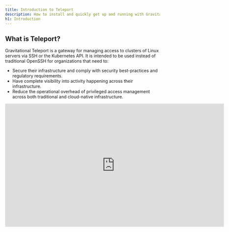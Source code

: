 ```yaml
---
title: Introduction to Teleport
description: How to install and quickly get up and running with Gravitational Teleport to set up SSH and Kubernetes access to cloud environments.
h1: Introduction
---
```


## What is Teleport?

Gravitational Teleport is a gateway for managing access to clusters of Linux
servers via SSH or the Kubernetes API. It is intended to be used instead of
traditional OpenSSH for organizations that need to:

- Secure their infrastructure and comply with security best-practices and
  regulatory requirements.
- Have complete visibility into activity happening across their infrastructure.
- Reduce the operational overhead of privileged access management across both
  traditional and cloud-native infrastructure.

<Tabs>
  <TabItem label="Teleport Demo">
    <iframe
      width="712"
      height="400"
      src="https://www.youtube-nocookie.com/embed/DUlTAlEJr5w?rel=0&modestbranding=1"
      frameBorder="0"
      allow="accelerometer; autoplay; encrypted-media; gyroscope; picture-in-picture"
      allowFullScreen
    />
  </TabItem>

  <TabItem label="Teleport Explainer Video">
    <iframe
      width="712"
      height="400"
      src="https://www.youtube.com/embed/GvAD5aNcdBA?rel=0&modestbranding=1&widget_referrer=gravitational.com/teleport/docs"
      frameBorder="0"
      allow="accelerometer; autoplay; encrypted-media; gyroscope; picture-in-picture"
      allowFullScreen
    />
  </TabItem>
</Tabs>

Teleport aims to be a cloud-native SSH solution, i.e. it makes it natural to think of
environments, not servers. Below is a list of the most popular Teleport features:

- Single SSH/Kubernetes access gateway for an entire organization.
- SSH certificate based authentication instead of static keys.
- Avoid key distribution and [trust on first use](https://en.wikipedia.org/wiki/Trust_on_first_use) issues by using auto-expiring keys signed by a cluster certificate authority (CA).
- Enforce 2nd factor authentication.
- Connect to clusters located behind firewalls without direct Internet access via SSH bastions.
- Collaboratively troubleshoot issues through [session sharing](user-manual.mdx#sharing-sessions).
- Discover online servers and Docker containers within a cluster with [dynamic node labels](admin-guide.mdx#labeling-nodes).
- A single tool ("pane of glass") to manage RBAC for both SSH and Kubernetes.
- Audit log with session recording/replay.
- Kubernetes audit log, including the recording of interactive commands executed via `kubectl`.
- Ability to run in "agentless" mode, i.e. most Teleport features are
  available on clusters with pre-existing SSH daemons, usually `sshd`. See our [OpenSSH Guide](openssh-teleport.mdx)

Teleport is available through the free, open source edition ("Teleport Community Edition")
or a commercial edition ("Teleport Enterprise Edition").

## Operating System Support

Teleport is officially supported on the platforms listed below. It is worth noting
that the open source community has been successful in building and running Teleport on
UNIX variants other than Linux \[2].

| Operating System | Teleport Client | Teleport Server |
| - | - | - |
| Linux v2.6+ | yes | yes |
| MacOS v10.12+ | yes | yes |
| Windows \[1] | yes \[1] | no |

\[1] *Teleport server does not run on Windows yet, but `tsh` (the Teleport client)
can be used on Windows to execute `tsh login` to retrieve a user's SSH
certificate and use it with `ssh`, the OpenSSH client, running on a Windows
client machine.*

\[2] *Teleport is written in Go and it is theoretically possible to build it on
any OS supported by the [Golang toolchain](https://github.com/golang/go/wiki/MinimumRequirements)*.

## Teleport Community

The Community Edition is [on Github](https://github.com/gravitational/teleport)
if you want to dive into the
code. This documentation is also available in [the Github
repository](https://github.com/gravitational/teleport/tree/master/docs), so feel
free to create an issue or pull request if you have comments.

- [Quickstart Guide](quickstart.mdx) - A quick tutorial to show off the basic
  capabilities of Teleport. A good place to start if you want to jump right in.
- [Teleport Architecture](architecture/overview.mdx) - This section covers the underlying
  design principles of Teleport and provides a detailed description of Teleport's
  architecture. A good place to learn about Teleport's design and how it works.
- [User Manual](user-manual.mdx) - This manual expands on the Quickstart and
  provides end users with all they need to know about how to use Teleport.
- [Admin Manual](admin-guide.mdx) - This manual covers installation and
  configuration of Teleport and the ongoing management of Teleport.
- [FAQ](faq.mdx) - Common questions about Teleport.

## Teleport Enterprise

Teleport Enterprise is built around the open-source core in Teleport Community,
with the added benefits of role-based access control (RBAC) and easy
integration with identity managers for single sign-on (SSO). Because the
majority of documentation between the Community and Enterprise Editions overlap,
we have separated out the documentation that is specific to Teleport Enterprise.

- [Teleport Enterprise Introduction](enterprise/introduction.mdx) - Overview of the additional capabilities of Teleport Enterprise.
- [Teleport Enterprise Quick Start](enterprise/quickstart-enterprise.mdx) - A quick tutorial to show off the basic capabilities of Teleport Enterprise.
  A good place to start if you want to jump right in.
- [RBAC for SSH](enterprise/ssh-rbac.mdx) - Details on how Teleport Enterprise provides Role-based Access Controls (RBAC) for SSH.
- [SSO for SSH](enterprise/sso/ssh-sso.mdx) - Overview on how Teleport Enterprise works with external identity providers for single sign-on (SSO).

## Support and Contributing

We offer a few different options for support. First, we try to provide clear and comprehensive documentation. Documentation is also available in [the Github repository](https://github.com/gravitational/teleport/tree/master/docs), so feel free to create a PR or file an issue if you think improvements can be made.

If you still have questions after reviewing our docs, you can also:

- Join the [Teleport Community](https://community.gravitational.com/c/teleport) to ask questions. Our engineers are available there to help you.
- If you want to contribute to Teleport or file a bug report/issue, you can do so by creating an issue in [Github](https://github.com/gravitational/teleport/).
- If you are interested in [Teleport Enterprise](enterprise/introduction.mdx) or more responsive support during a POC, we can also create a dedicated Slack channel for you during your POC. You can [reach out to us through our website](https://gravitational.com/teleport/) or email us at [sales@gravitational.com](mailto:sales@gravitational.com) to arrange for a POC.

Teleport is made by [Gravitational](https://gravitational.com/), and we hope you
enjoy using it. If you have comments or questions, feel free to reach out
to the Gravitational Team:
[info@gravitational.com](mailto:info@gravitational.com).
